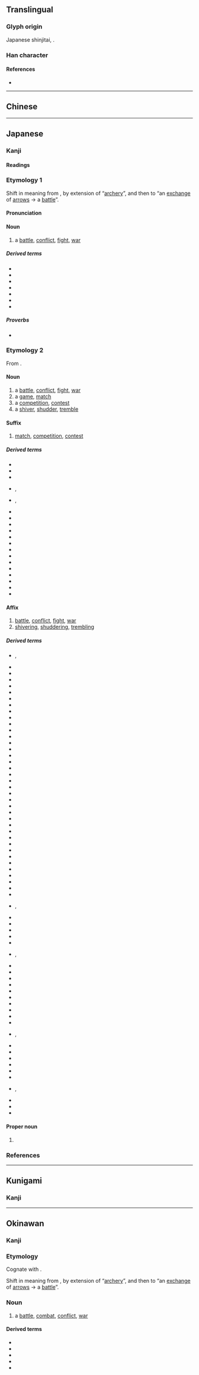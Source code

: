 {{also|戰|战}}
{{character info/new}}
==Translingual==
{{Han simplified forms|戰|戦|战}}

===Glyph origin===
Japanese shinjitai, {{Han simp|戰|f=單|t=単|nocap=1}}.

===Han character===
{{Han char|rn=62|rad=戈|as=09|sn=13|four=93450|canj=FJI|ids=⿰単戈}}

====References====
* {{Han ref|kx=0413.241|dkj=11631|dj=0756.230|hdz=21409.041|uh=6226}}

----

==Chinese==
{{zh-see|戰|v}}

----

==Japanese==
{{ja-kanji forms|戦|戰}}

===Kanji===
{{ja-kanji|grade=4|rs=戈08|kyu=戰}}

====Readings====
{{ja-readings
|goon=せん
|kanon=せん
|kun=いくさ-, たたか-う<たたか-ふ, たたか-い<たたか-ひ, おのの-き<をのの-き, おのの-く<をのの-く, そよ-ぎ, そよ-ぐ, そよ-がす, わなな-く
}}

===Etymology 1===
{{ja-kanjitab|いくさ|yomi=kun}}

Shift in meaning from {{m|ja|軍|tr=ikusa||[[soldier]], [[army]]}}, by extension of “[[archery]]”, and then to “an [[exchange]] of [[arrow]]s → a [[battle]]”.

====Pronunciation====
{{ja-pron|いくさ|yomi=kun|acc=3|acc2=0|acc_ref=DJR,SMK2,ZAJ|acc2_ref=DJR}}

====Noun====
{{ja-noun|kyu=戰|いくさ}}

# {{lb|ja|archaic|sort=いくさ}} a [[battle]], [[conflict]], [[fight#Noun|fight]], [[war]]
#: {{synonyms|ja|合戦|tr=gassen|攻戦|tr2=kōsen|戦争|tr3=sensō|戦い|tr4=tatakai}}

=====Derived terms=====
{{der-top}}
* {{ja-r|歌 戦|うた いくさ}}
* {{ja-r|勝ち戦|かち-いくさ}}
* {{ja-r|竹釘 戦|たけくぎ いくさ}}
* {{ja-r|弔い戦|とむらい いくさ}}
* {{ja-r|一 戦|ひと いくさ}}
* {{ja-r|負け戦|まけ-いくさ}}
* {{ja-r|私 戦|わたくし いくさ}}
{{der-bottom}}

=====Proverbs=====
* {{ja-r|戦 を 見て 矢 を 矧ぐ|いくさ を みて や を はぐ|lit=[[fletch]]ing an [[arrow]] while [[see]]ing a [[battle]]}}

===Etymology 2===
{{ja-kanjitab|yomi=o|せん}}

From {{der|ja|ltc|sort=せん|-}} {{ltc-l|戰}}.

====Noun====
{{ja-noun|せん}}

# a [[battle]], [[conflict]], [[fight#Noun|fight]], [[war]]
# a [[game]], [[match]]
# a [[competition]], [[contest]]
# a [[shiver#Noun|shiver]], [[shudder]], [[tremble#Noun|tremble]]

====Suffix====
{{ja-pos|suffix|kyu=戰|せん}}

# {{lb|ja|sort=せん|especially in|_|sports}} [[match]], [[competition]], [[contest]]

=====Derived terms=====
{{der-top3}}
* {{ja-r|オープン戦|オープン-せん}}
* {{ja-r|延長%戦|えんちょう%せん}}
* {{ja-r|局所%戦|きょくしょ%-せん}}
* {{ja-r|慶早%戦|^けい-^そう%-せん}}, {{ja-r|早慶%-戦|^そう-^けい%-せん|Waseda-Keiō match}}
* {{ja-r|劇戦|げきせん|rom=-}}, {{ja-r|激戦|げきせん}}
* {{ja-r|後半%戦|こうはん%-せん}}
* {{ja-r|交流%戦|こうりゅう%-せん}}
* {{ja-r|持久%戦|じきゅう%-せん}}
* {{ja-r|終盤%戦|しゅうばん%-せん|[[endgame]]}}
* {{ja-r|選挙%戦|せんきょ%-せん}}
* {{ja-r|前半%戦|ぜんはん%-せん}}
* {{ja-r|争奪%戦|そうだつ%せん}}
* {{ja-r|タイトル戦|タイトル-せん}}
* {{ja-r|打撃%戦|だげき%-せん}}
* {{ja-r|投手%戦|とうしゅ%-せん}}
* {{ja-r|貧打%戦|ひんだ%-せん}}
* {{ja-r|凡戦|ぼんせん}}
* {{ja-r|乱打%戦|らんだ%-せん|[[slugfest]]}}
* {{ja-r|リーグ戦|リーグ-せん}}
{{der-bottom}}

====Affix====
{{ja-pos|affix|kyu=戰|せん}}

# [[battle]], [[conflict]], [[fight#Noun|fight]], [[war]]
# [[shiver]]ing, [[shudder#Verb|shuddering]], [[tremble|trembling]]

=====Derived terms=====
{{der-top3}}
* {{ja-r|戦戦|せんせん|rom=-}}, {{ja-r|戦々|せんせん}}
* {{ja-r|戦意|せんい|[[fighting]] [[spirit]]}}
* {{ja-r|戦役|せんえき}}
* {{ja-r|戦禍|せんか|war [[damage]]}}
* {{ja-r|戦技|せんぎ}}
* {{ja-r|戦記|せんき|war [[chronicle]]}}
* {{ja-r|戦況|せんきょう|war [[situation]]}}
* {{ja-r|戦勲|せんくん}}
* {{ja-r|戦訓|せんくん}}
* {{ja-r|戦鼓|せんこ}}
* {{ja-r|戦功|せんこう}}
* {{ja-r|戦国|せんごく}}
* {{ja-r|戦債|せんさい}}
* {{ja-r|戦事|せんじ}}
* {{ja-r|戦士|せんし|[[soldier]]}}
* {{ja-r|戦車|せんしゃ|[[tank]]}}
* {{ja-r|戦術|せんじゅつ|[[tactic]], [[tactics]]}}
* {{ja-r|戦書|せんしょ}}
* {{ja-r|戦勝|せんしょう|[[victory]], [[triumph]]}}
* {{ja-r|戦場|せんじょう|[[battlefield]]}}
* {{ja-r|戦陣|せんじん}}
* {{ja-r|戦勢|せんせい}}
* {{ja-r|戦前|せんぜん|[[pre-war]]}}
* {{ja-r|戦線|せんせん|[[frontline]]}}
* {{ja-r|戦争|せんそう|[[war]]}}
* {{ja-r|戦隊|せんたい|[[military]] [[squadron]]}}
* {{ja-r|戦闘|せんとう|[[battle]], [[combat]]}}
* {{ja-r|戦亡|せんぼう}}
* {{ja-r|戦法|せんぽう|[[tactic]]}}
* {{ja-r|戦袍|せんぽう}}
* {{ja-r|戦没|せんぼつ|death in war}}
* {{ja-r|戦友|せんゆう}}
* {{ja-r|戦慄|せんりつ|[[shudder]]}}
* {{ja-r|戦略|せんりゃく|[[strategy]]}}
* {{ja-r|一戦|いっせん}}
* {{ja-r|鏖戦|おうせん}}
* {{ja-r|外戦|がいせん}}
* {{ja-r|海戦|かいせん}}
* {{ja-r|火戦|かせん}}, {{ja-r|火兵%戦|かへい%せん}}
* {{ja-r|合戦|かっせん}}
* {{ja-r|酣戦|かんせん}}
* {{ja-r|擬戦|ぎせん}}
* {{ja-r|騎戦|きせん}}
* {{ja-r|休戦|きゅうせん|[[truce]]}}
* {{ja-r|空戦|くうせん}}, {{ja-r|空中%戦|くうちゅう%せん|air battle}}
* {{ja-r|継戦|けいせん}}
* {{ja-r|故戦|こせん}}
* {{ja-r|作戦|さくせん|[[military]] [[operation]]}}
* {{ja-r|死戦|しせん}}
* {{ja-r|私戦|しせん}}
* {{ja-r|守戦|しゅせん}}
* {{ja-r|小戦|しょうせん}}
* {{ja-r|消耗%戦|しょうもう%せん}}
* {{ja-r|水戦|すいせん}}
* {{ja-r|正戦|せいせん}}
* {{ja-r|ゼロ戦|^ゼロせん}}, {{ja-r|零戦|^れいせん}}
* {{ja-r|前哨%戦|ぜんしょう%せん}}
* {{ja-r|地上%戦|ちじょう%-せん}}
* {{ja-r|長期%戦|ちょうき%-せん}}
* {{ja-r|内戦|ないせん}}
* {{ja-r|難戦|なんせん}}
* {{ja-r|搏戦|はくせん}}
* {{ja-r|白戦|はくせん}}, {{ja-r|白兵%戦|はくへい%せん}}
* {{ja-r|紛戦|ふんせん}}
* {{ja-r|防衛%戦|ぼうえい%-せん}}
* {{ja-r|立体%戦|りったい%-せん}}
{{der-bottom}}

====Proper noun====
{{ja-pos|proper|kyu=戰|せん}}

# {{surname|lang=ja|A=a|nodot=1|sort=-}}

===References===
<references/>

----

==Kunigami==

===Kanji===
{{head|xug|Han characters}}
{{ja-readings
|kun=[[たたﾟーか゚ん]] ([[戦ん]], thatākan)
}}

----

==Okinawan==

===Kanji===
{{head|ryu|Han characters}}
{{ja-readings
|kun=[[いくさ]] (ikusa), [[たたかゆん]] ([[戦ゆん]], tatakayun)
}}

===Etymology===
Cognate with {{cog|ja|戦|tr=ikusa}}.

Shift in meaning from {{m|ryu|軍|tr=ikusa||[[soldier]], [[army]]}}, by extension of “[[archery]]”, and then to “an [[exchange]] of [[arrow]]s → a [[battle]]”.

===Noun===
{{head|ryu|noun|[[shinjitai]] kanji, [[kyūjitai]] kanji|戰|hiragana|いくさ|romaji|ikusa|sort=いくさ}}

# a [[battle]], [[combat]], [[conflict]], [[war]]

====Derived terms====
{{der-top}}
* {{m|ryu|戦後|tr=ikusaatu||[[postwar]], [[after]] the [[war]]; ''especially'', after [[World War II]]}}
* {{m|ryu|戦道具|tr=ikusa dōgu||[[instrument]] of [[war]], [[tool]] of war}}
* {{m|ryu|戦世|tr=ikusayū||[[war-torn]] [[era]]}}
* {{m|ryu|勝ち戦|tr=kachi-ikusa||[[victory]]}}
* {{m|ryu|負き戦|tr=maki-ikusa||[[defeat]]}}
{{der-bottom}}

{{c|ryu|War|sort=いくさ}}